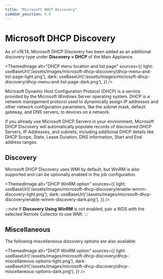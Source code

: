 ---
title: "Microsoft DHCP Discovery"
sidebar_position: 4.8
---


# Microsoft DHCP Discovery

As of v18.14, Microsoft DHCP Discovery has been added as an additional discovery type under **Discovery > DHCP** of the Main Appliance. 

<ThemedImage
  alt="DHCP menu location and list page"
  sources={{
    light: useBaseUrl('/assets/images/microsoft-dhcp-discovery/dhcp-menu-and-list-page-light.png'),
    dark: useBaseUrl('/assets/images/microsoft-dhcp-discovery/dhcp-menu-and-list-page-dark.png'),
  }}
/>

Microsoft Dynamic Host Configuration Protocol (DHCP) is a service provided by the Microsoft Windows Server operating system. DHCP is a network management protocol used to dynamically assign IP addresses and other network configuration parameters, like the subnet mask, default gateway, and DNS servers, to devices on a network.

If you already use Microsoft DHCP Servers in your environment, Microsoft DHCP Discovery will automatically populate records of discovered DHCP Servers, IP Addresses, and subnets; including additional DHCP details like DHCP Scope, State, Lease Duration, DNS information, Start and End address ranges. 

## Discovery

Microsoft DHCP Discovery uses WMI by default, but WinRM is also supported and can be optionally enabled in the job configuration. 

<ThemedImage
  alt="DHCP WinRM option"
  sources={{
    light: useBaseUrl('/assets/images/microsoft-dhcp-discovery/enable-winrm-discovery-light.png'),
    dark: useBaseUrl('/assets/images/microsoft-dhcp-discovery/enable-winrm-discovery-dark.png'),
  }}
/>

:::note
If **Discovery Using WinRM** is not enabled, pair a WDS with the selected Remote Collector to use WMI. 
:::

## Miscellaneous

The following miscellaneous discovery options are also available:

<ThemedImage
  alt="DHCP WinRM option"
  sources={{
    light: useBaseUrl('/assets/images/microsoft-dhcp-discovery/dhcp-miscellaneous-options-light.png'),
    dark: useBaseUrl('/assets/images/microsoft-dhcp-discovery/dhcp-miscellaneous-options-dark.png'),
  }}
/>
